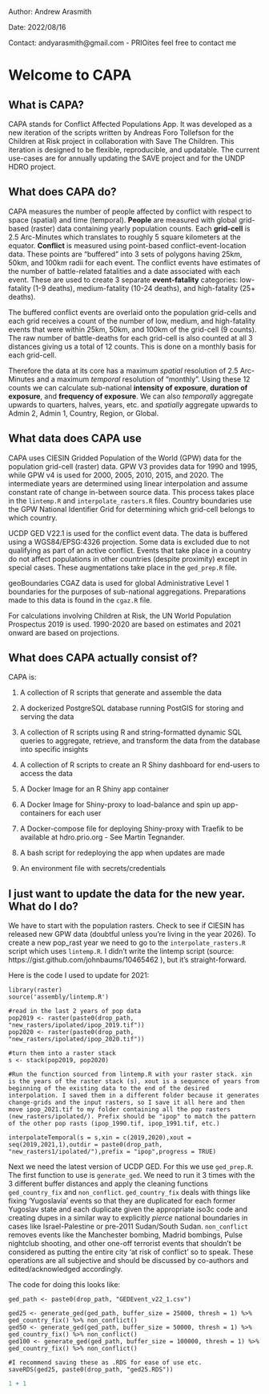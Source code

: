 Author: Andrew Arasmith

Date: 2022/08/16

Contact: andyarasmith\@gmail.com - PRIOites feel free to contact me

# Welcome to CAPA

## What is CAPA?

CAPA stands for Conflict Affected Populations App. It was developed as a new iteration of the scripts written by Andreas Foro Tollefson for the Children at Risk project in collaboration with Save The Children. This iteration is designed to be flexible, reproducible, and updatable. The current use-cases are for annually updating the SAVE project and for the UNDP HDRO project.

## What does CAPA do?

CAPA measures the number of people affected by conflict with respect to space (spatial) and time (temporal). **People** are measured with global grid-based (raster) data containing yearly population counts. Each **grid-cell** is 2.5 Arc-Minutes which translates to roughly 5 square kilometers at the equator. **Conflict** is measured using point-based conflict-event-location data. These points are "buffered" into 3 sets of polygons having 25km, 50km, and 100km radii for each event. The conflict events have estimates of the number of battle-related fatalities and a date associated with each event. These are used to create 3 separate **event-fatality** categories: low-fatality (1-9 deaths), medium-fatality (10-24 deaths), and high-fatality (25+ deaths).

The buffered conflict events are overlaid onto the population grid-cells and each grid receives a count of the number of low, medium, and high-fatality events that were within 25km, 50km, and 100km of the grid-cell (9 counts). The raw number of battle-deaths for each grid-cell is also counted at all 3 distances giving us a total of 12 counts. This is done on a monthly basis for each grid-cell.

Therefore the data at its core has a maximum *spatial* resolution of 2.5 Arc-Minutes and a maximum *temporal* resolution of "monthly". Using these 12 counts we can calculate sub-national **intensity of exposure**, **duration of exposure**, and **frequency of exposure**. We can also *temporally* aggregate upwards to quarters, halves, years, etc. and *spatially* aggregate upwards to Admin 2, Admin 1, Country, Region, or Global.

## What data does CAPA use

CAPA uses CIESIN Gridded Population of the World (GPW) data for the population grid-cell (raster) data. GPW V3 provides data for 1990 and 1995, while GPW v4 is used for 2000, 2005, 2010, 2015, and 2020. The intermediate years are determined using linear interpolation and assume constant rate of change in-between source data. This process takes place in the `lintemp.R` and `interpolate_rasters.R` files. Country boundaries use the GPW National Identifier Grid for determining which grid-cell belongs to which country.

UCDP GED V22.1 is used for the conflict event data. The data is buffered using a WGS84/EPSG:4326 projection. Some data is excluded due to not qualifying as part of an active conflict. Events that take place in a country do not affect populations in other countries (despite proximity) except in special cases. These augmentations take place in the `ged_prep.R` file.

geoBoundaries CGAZ data is used for global Administrative Level 1 boundaries for the purposes of sub-national aggregations. Preparations made to this data is found in the `cgaz.R` file.

For calculations involving Children at Risk, the UN World Population Prospectus 2019 is used. 1990-2020 are based on estimates and 2021 onward are based on projections.

## What does CAPA actually consist of?

CAPA is:

1.  A collection of R scripts that generate and assemble the data

2.  A dockerized PostgreSQL database running PostGIS for storing and serving the data

3.  A collection of R scripts using R and string-formatted dynamic SQL queries to aggregate, retrieve, and transform the data from the database into specific insights

4.  A collection of R scripts to create an R Shiny dashboard for end-users to access the data

5.  A Docker Image for an R Shiny app container

6.  A Docker Image for Shiny-proxy to load-balance and spin up app-containers for each user

7.  A Docker-compose file for deploying Shiny-proxy with Traefik to be available at hdro.prio.org - See Martin Tegnander.

8.  A bash script for redeploying the app when updates are made

9.  An environment file with secrets/credentials

## I just want to update the data for the new year. What do I do?

We have to start with the population rasters. Check to see if CIESIN has released new GPW data (doubtful unless you're living in the year 2026). To create a new pop_rast year we need to go to the `interpolate_rasters.R` script which uses `lintemp.R`. I didn't write the lintemp script (source: https://gist.github.com/johnbaums/10465462 ), but it's straight-forward.

Here is the code I used to update for 2021:

    library(raster)
    source('assembly/lintemp.R')

    #read in the last 2 years of pop data
    pop2019 <- raster(paste0(drop_path, "new_rasters/ipolated/ipop_2019.tif"))   
    pop2020 <- raster(paste0(drop_path, "new_rasters/ipolated/ipop_2020.tif"))

    #turn them into a raster stack
    s <- stack(pop2019, pop2020)

    #Run the function sourced from lintemp.R with your raster stack. xin is the years of the raster stack (s), xout is a sequence of years from beginning of the existing data to the end of the desired interpolation. I saved them in a different folder because it generates change-grids and the input rasters, so I save it all here and then move ipop_2021.tif to my folder containing all the pop rasters (new_rasters/ipolated/). Prefix should be "ipop" to match the pattern of the other pop rasts (ipop_1990.tif, ipop_1991.tif, etc.)

    interpolateTemporal(s = s,xin = c(2019,2020),xout = seq(2019,2021,1),outdir = paste0(drop_path, "new_rasters1/ipolated/"),prefix = "ipop",progress = TRUE)

Next we need the latest version of UCDP GED. For this we use `ged_prep.R`. The first function to use is `generate_ged`. We need to run it 3 times with the 3 different buffer distances and apply the cleaning functions `ged_country_fix` and `non_conflict`. `ged_country_fix` deals with things like fixing 'Yugoslavia' events so that they are duplicated for each former Yugoslav state and each duplicate given the appropriate iso3c code and creating dupes in a similar way to explicitly *pierce* national boundaries in cases like Israel-Palestine or pre-2011 Sudan/South Sudan. `non_conflict` removes events like the Manchester bombing, Madrid bombings, Pulse nightclub shooting, and other one-off terrorist events that shouldn't be considered as putting the entire city 'at risk of conflict' so to speak. These operations are all subjective and should be discussed by co-authors and edited/acknowledged accordingly.

The code for doing this looks like:

    ged_path <- paste0(drop_path, "GEDEvent_v22_1.csv")

    ged25 <- generate_ged(ged_path, buffer_size = 25000, thresh = 1) %>% ged_country_fix() %>% non_conflict()
    ged50 <- generate_ged(ged_path, buffer_size = 50000, thresh = 1) %>% ged_country_fix() %>% non_conflict()
    ged100 <- generate_ged(ged_path, buffer_size = 100000, thresh = 1) %>% ged_country_fix() %>% non_conflict()

    #I recommend saving these as .RDS for ease of use etc.
    saveRDS(ged25, paste0(drop_path, "ged25.RDS"))



```R
1 + 1
```
